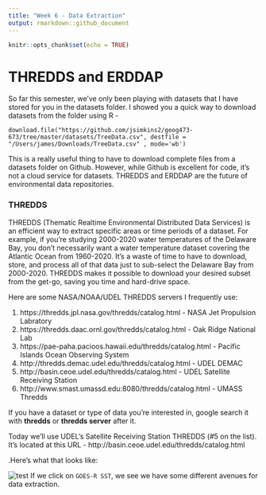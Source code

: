 ```yaml
---
title: "Week 6 - Data Extraction"
output: rmarkdown::github_document
---
```


```r
knitr::opts_chunk$set(echo = TRUE)
```

# THREDDS and ERDDAP

So far this semester, we've only been playing with datasets that I have stored for you in the datasets folder. I showed you a quick way to download datasets from the folder using R - 

`download.file("https://github.com/jsimkins2/geog473-673/tree/master/datasets/TreeData.csv", destfile = "/Users/james/Downloads/TreeData.csv" , mode='wb')`

This is a really useful thing to have to download complete files from a datasets folder on Github. However, while Github is excellent for code, it's not a cloud service for datasets. THREDDS and ERDDAP are the future of environmental data repositories. 

### THREDDS

THREDDS (Thematic Realtime Environmental Distributed Data Services) is an efficient way to extract specific areas or time periods of a dataset. For example, if you're studying 2000-2020 water temperatures of the Delaware Bay, you don't necessarily want a water temperature dataset covering the Atlantic Ocean from 1960-2020. It's a waste of time to have to download, store, and process all of that data just to sub-select the Delaware Bay from 2000-2020. THREDDS makes it possible to download your desired subset from the get-go, saving you time and hard-drive space. 

Here are some NASA/NOAA/UDEL THREDDS servers I frequently use:

1) https://thredds.jpl.nasa.gov/thredds/catalog.html - NASA Jet Propulsion Labratory
2) https://thredds.daac.ornl.gov/thredds/catalog.html - Oak Ridge National Lab 
3) https://pae-paha.pacioos.hawaii.edu/thredds/catalog.html - Pacific Islands Ocean Observing System 
4) http://thredds.demac.udel.edu/thredds/catalog.html - UDEL DEMAC
5) http://basin.ceoe.udel.edu/thredds/catalog.html - UDEL Satellite Receiving Station 
6) http://www.smast.umassd.edu:8080/thredds/catalog.html - UMASS Thredds

If you have a dataset or type of data you're interested in, google search it with **thredds** or **thredds server** after it.

Today we'll use UDEL's Satellite Receiving Station THREDDS (#5 on the list). It's located at this URL - http://basin.ceoe.udel.edu/thredds/catalog.html 


.Here's what that looks like:

![test]("./documents/images/basin_thredds.png")
If we click on `GOES-R SST`, we see we have some different avenues for data extraction.
